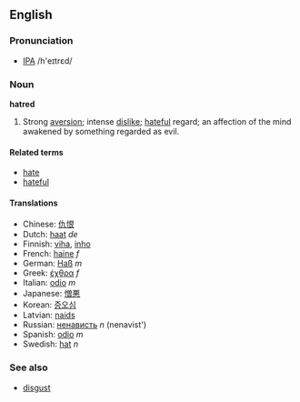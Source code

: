 ==English==
===Pronunciation===
* [[IPA]] /h'eɪtrεd/
===Noun===
'''hatred'''

# Strong [[aversion]]; intense [[dislike]]; [[hateful]] regard; an affection of the mind awakened by something regarded as evil.

====Related terms====
*[[hate]]
*[[hateful]]

====Translations====
*Chinese: [[仇恨]]
*Dutch: [[haat]] ''de''
*Finnish: [[viha#Finnish|viha]], [[inho]]
*French: [[haine]] ''f''
*German: [[Haß]] ''m''
*Greek: [[έχθρα]] ''f''
*Italian: [[odio]] ''m''
*Japanese: [[憎悪]]
*Korean: [[증오심]]
*Latvian: [[naids]]
*Russian: [[ненависть]] ''n'' (nenavist')
*Spanish: [[odio]] ''m''
*Swedish: [[hat#Swedish|hat]] ''n''

===See also===
*[[disgust]]